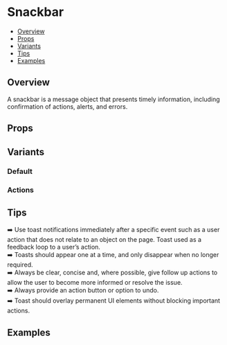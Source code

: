 
<Meta of={SnackbarStories} />

# Snackbar

- [Overview](#overview)
- [Props](#props)
- [Variants](#variants)
- [Tips](#tips)
- [Examples](#examples)

## Overview

A snackbar is a message object that presents timely information, including confirmation of actions, alerts, and errors.

<Canvas of={SnackbarStories.Default} />

## Props

<Controls of={SnackbarStories.Default} />

## Variants

### Default

<Canvas of={SnackbarStories.Default} />

### Actions

<Canvas of={SnackbarStories.Actions} />

## Tips

➡️ Use toast notifications immediately after a specific event such as a user action that does not relate to an object on the page. Toast used as a feedback loop to a user’s action.  
➡️ Toasts should appear one at a time, and only disappear when no longer required.  
➡️ Always be clear, concise and, where possible, give follow up actions to allow the user to become more informed or resolve the issue.  
➡️ Always provide an action button or option to undo.  
➡️ Toast should overlay permanent UI elements without blocking important actions.

## Examples

<Canvas of={SnackbarStories.Destructive} />
